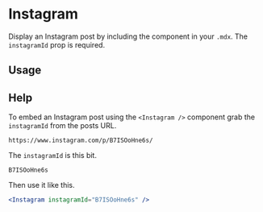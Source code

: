 

<Meta title="Components/Instagram" component={Instagram} />

# Instagram

Display an Instagram post by including the component in your `.mdx`. The `instagramId` prop is required.

<ArgsTable of={Instagram} />

## Usage

<Canvas>
  <Story name="usage">
    <Instagram instagramId="B7ISOoHne6s" />
  </Story>
</Canvas>

## Help

To embed an Instagram post using the `<Instagram />` component grab the `instagramId` from the posts URL.

```
https://www.instagram.com/p/B7ISOoHne6s/
```

The `instagramId` is this bit.

```
B7ISOoHne6s
```

Then use it like this.

```jsx
<Instagram instagramId="B7ISOoHne6s" />
```
